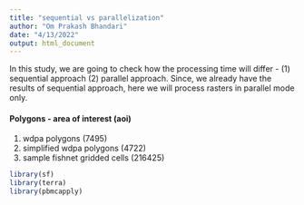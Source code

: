 ```yaml
---
title: "sequential vs parallelization"
author: "Om Prakash Bhandari"
date: "4/13/2022"
output: html_document
---
```


In this study, we are going to check how the processing time will differ - (1) sequential approach (2) parallel approach. Since, we already have the results of sequential approach, here we will process rasters in parallel mode only.

#### Polygons - area of interest (aoi)

1. wdpa polygons (7495)
2. simplified wdpa polygons (4722)
3. sample fishnet gridded cells (216425)


```r
library(sf)
library(terra)
library(pbmcapply)


```


